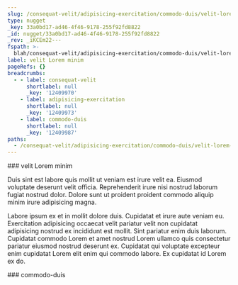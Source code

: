 ```yaml
---
slug: /consequat-velit/adipisicing-exercitation/commodo-duis/velit-lorem-minim
type: nugget
_key: 33a0bd17-ad46-4f46-9178-255f92fd8822
_id: nugget/33a0bd17-ad46-4f46-9178-255f92fd8822
_rev: _iKCEm22---
fspath: >-
  blah/consequat-velit/adipisicing-exercitation/commodo-duis/velit-lorem-minim.md
label: velit Lorem minim
pageRefs: {}
breadcrumbs:
  - - label: consequat-velit
      shortlabel: null
      _key: '12409970'
    - label: adipisicing-exercitation
      shortlabel: null
      _key: '12409973'
    - label: commodo-duis
      shortlabel: null
      _key: '12409987'
paths:
  - /consequat-velit/adipisicing-exercitation/commodo-duis/velit-lorem-minim
---
```


<NuggetArea>
<Nugget slug="/consequat-velit/adipisicing-exercitation/commodo-duis/velit-lorem-minim" type="nugget" _key="33a0bd17-ad46-4f46-9178-255f92fd8822" _id="nugget/33a0bd17-ad46-4f46-9178-255f92fd8822" _rev="_iKCEm22---" fspath="blah/consequat-velit/adipisicing-exercitation/commodo-duis/velit-lorem-minim.md" label="velit Lorem minim" paths="/consequat-velit/adipisicing-exercitation/commodo-duis/velit-lorem-minim">
<NuggetBody>
### velit Lorem minim

Duis sint est labore quis mollit ut veniam est irure velit ea. Eiusmod voluptate deserunt velit officia. Reprehenderit irure nisi nostrud laborum fugiat nostrud dolor. Dolore sunt ut proident proident commodo aliquip minim irure adipisicing magna.

Labore ipsum ex et in mollit dolore duis. Cupidatat et irure aute veniam eu. Exercitation adipisicing occaecat velit pariatur velit non cupidatat adipisicing nostrud ex incididunt est mollit. Sint pariatur enim duis laborum. Cupidatat commodo Lorem et amet nostrud Lorem ullamco quis consectetur pariatur eiusmod nostrud deserunt ex. Cupidatat qui voluptate excepteur enim cupidatat Lorem elit enim qui commodo labore. Ex cupidatat id Lorem ex do.

</NuggetBody>
<Breadcrumbs>
<Crumbs>
<Crumb _key="12409970" label="consequat-velit" /><Crumb _key="12409973" label="adipisicing-exercitation" /><Crumb _key="12409987" label="commodo-duis" />
</Crumbs>
</Breadcrumbs>
</Nugget>

<NuggetsInbound>
</NuggetsInbound>
<NuggetsOutbound>
</NuggetsOutbound>
</NuggetArea>
<PassagesInbound>
<Passage direction="inbound" type="passage" _key="12409987" _id="passage/12409987" _rev="_iKCEm2y---" label="commodo-duis" passage="commodo-duis" fspath="blah/consequat-velit/adipisicing-exercitation/commodo-duis" paths="/consequat-velit/adipisicing-exercitation/commodo-duis" slug="/consequat-velit/adipisicing-exercitation/commodo-duis">
<NuggetBody>
### commodo-duis

</NuggetBody>
<Breadcrumbs>
<Crumbs>
<Crumb _key="12409970" label="consequat-velit" /><Crumb _key="12409973" label="adipisicing-exercitation" />
</Crumbs>
</Breadcrumbs>
</Passage>

</PassagesInbound>
<PassagesOutbound>
</PassagesOutbound>